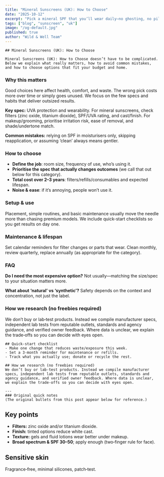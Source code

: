 ```yaml
---
title: "Mineral Sunscreens (UK): How to Choose"
date: "2025-10-12"
excerpt: "Pick a mineral SPF that you’ll wear daily—no ghosting, no pilling."
tags: ["blog", "sunscreen", "uk"]
image: "/og-default.jpg"
published: true
author: "Wild & Well Team"
---
```





<AffiliateNotice />

    ## Mineral Sunscreens (UK): How to Choose

    Mineral Sunscreens (UK): How to Choose doesn’t have to be complicated. Below we explain what really matters, how to avoid common mistakes, and how to choose options that fit your budget and home.

### Why this matters
Good choices here affect health, comfort, and waste. The wrong pick costs more over time or simply goes unused. We focus on the few specs and habits that deliver outsized results.

**Key spec:** UVA protection and wearability. For mineral sunscreens, check filters (zinc oxide, titanium dioxide), SPF/UVA rating, and cast/finish. For makeup/grooming, prioritise irritation risk, ease of removal, and shade/undertone match.

**Common mistakes:** relying on SPF in moisturisers only, skipping reapplication, or assuming ‘clean’ always means gentler.

### How to choose
- **Define the job**: room size, frequency of use, who’s using it.
- **Prioritise the spec that actually changes outcomes** (we call that out below for this category).
- **Total cost over 2–3 years**: filters/refills/consumables and expected lifespan.
- **Noise & ease**: if it’s annoying, people won’t use it.

### Setup & use
Placement, simple routines, and basic maintenance usually move the needle more than chasing premium models. We include quick-start checklists so you get results on day one.

### Maintenance & lifespan
Set calendar reminders for filter changes or parts that wear. Clean monthly, review quarterly, replace annually (as appropriate for the category).

### FAQ
**Do I need the most expensive option?** Not usually—matching the size/spec to your situation matters more.

**What about ‘natural’ vs ‘synthetic’?** Safety depends on the context and concentration, not just the label.

### How we research (no freebies required)
We don’t buy or lab‑test products. Instead we compile manufacturer specs, independent lab tests from reputable outlets, standards and agency guidance, and verified owner feedback. Where data is unclear, we explain the trade‑offs so you can decide with eyes open.

    ## Quick-start checklist
    - Make one change that reduces waste/exposure this week.
    - Set a 3‑month reminder for maintenance or refills.
    - Track what you actually use; donate or recycle the rest.

    ## How we research (no freebies required)
    We don’t buy or lab‑test products. Instead we compile manufacturer specs, independent lab tests from reputable outlets, standards and agency guidance, and verified owner feedback. Where data is unclear, we explain the trade‑offs so you can decide with eyes open.

    ---
    ### Original quick notes
    (The original bullets from this post appear below for reference.)

## Key points
- **Filters:** zinc oxide and/or titanium dioxide.  
- **Finish:** tinted options reduce white cast.  
- **Texture:** gels and fluid lotions wear better under makeup.  
- **Broad spectrum & SPF 30–50**; apply enough (two‑finger rule for face).

## Sensitive skin
Fragrance‑free, minimal silicones, patch‑test.
